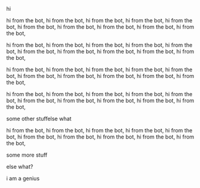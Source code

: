 hi

hi from the bot, hi from the bot, hi from the bot, hi from the bot, hi from the bot, hi from the bot, hi from the bot, hi from the bot, hi from the bot, hi from the bot, 

hi from the bot, hi from the bot, hi from the bot, hi from the bot, hi from the bot, hi from the bot, hi from the bot, hi from the bot, hi from the bot, hi from the bot, 

hi from the bot, hi from the bot, hi from the bot, hi from the bot, hi from the bot, hi from the bot, hi from the bot, hi from the bot, hi from the bot, hi from the bot, 

hi from the bot, hi from the bot, hi from the bot, hi from the bot, hi from the bot, hi from the bot, hi from the bot, hi from the bot, hi from the bot, hi from the bot, 

some other stuffelse what

hi from the bot, hi from the bot, hi from the bot, hi from the bot, hi from the bot, hi from the bot, hi from the bot, hi from the bot, hi from the bot, hi from the bot, 

some more stuff

else what? 

i am a genius